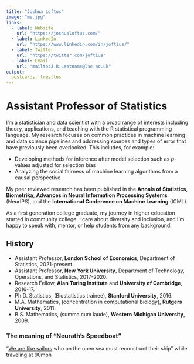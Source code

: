 ```yaml
---
title: "Joshua Loftus"
image: "me.jpg"
links:
  - label: Website
    url: "https://joshualoftus.com/"
  - label: LinkedIn
    url: "https://www.linkedin.com/in/joftius/"
  - label: Twitter
    url: "https://twitter.com/joftius"
  - label: Email
    url: "mailto:J.R.Lastname@lse.ac.uk"
output:
  postcards::trestles
---
```

 
#  Assistant Professor of Statistics

I'm a statistician and data scientist with a broad range of interests including theory, applications, and teaching with the R statistical programming language. My research focuses on common practices in machine learning and data science pipelines and addressing sources and types of error that have previously been overlooked. This includes, for example:

- Developing methods for inference after model selection such as *p*-values adjusted for selection bias
- Analyzing the social fairness of machine learning algorithms from a causal perspective

My peer reviewed research has been published in the **Annals of Statistics**, **Biometrika**, **Advances in Neural Information Processing Systems** (NeurIPS), and the **International Conference on Machine Learning** (ICML).

As a first generation college graduate, my journey in higher education started in community college. I care about diversity and inclusion, and I'm happy to speak with, mentor, or help students from any background. 

## History

- Assistant Professor, **London School of Economics**, Department of Statistics, 2021-present.
- Assistant Professor, **New York University**, Department of Technology, Operations, and Statistics, 2017-2020.
- Research Fellow, **Alan Turing Institute** and **University of Cambridge**, 2016-17. 
- Ph.D. Statistics, (Biostatistics trainee), **Stanford University**, 2016.
- M.A. Mathematics, (concentration in computational biology), **Rutgers University**, 2011.
- B.S. Mathematics, (summa cum laude), **Western Michigan University**, 2009.


### The meaning of "Neurath's Speedboat"

"[We are like sailors](https://en.wikipedia.org/wiki/Neurath%27s_boat) who on the open sea must reconstruct their ship" while traveling at 90mph
  
